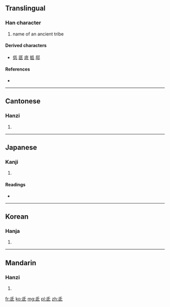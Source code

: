==Translingual==

===Han character===
{{Han char|rn=83|rad=氏|as=01|sn=5|four=7274<sub>0</sub>|canj=竹心一 (HPM), 竹女心戈 (HVPI)|ids=⿱[[氏]][[一]]}}

# name of an ancient tribe

====Derived characters====
* [[低]] [[厎]] [[底]] [[抵]] [[邸]]

====References====
* {{Han ref|kx=0597.190|dkj=17027|dj=0988.310|hdz=32130.020|uh=6C10|ud=27664|bh=A5C2|bd=42434}}

----

==Cantonese==

===Hanzi===
{{yue-hanzi|jyut=|y=dai1, dai2}}

# {{defn|lang=yue|sort=氏01}}

----

==Japanese==

===Kanji===
{{ja-kanji|grade=|rs=氏01}}

# {{defn|lang=ja|sort=氏01}}

====Readings====
* {{ja-readings|on=[[てい]] (tei), [[たい]] (tai), [[し]] (shi), [[ち]] (chi)|kun=[[ふもと]] (fumoto)}}

----

==Korean==

===Hanja===
{{ko-hanja|hangeul=저|eumhun=|rv=jeo|mr=chŏ|y=ce}}

# {{defn|lang=ko|sort=氏01}}

----

==Mandarin==

===Hanzi===
{{cmn-hanzi|pin=[[dī]] ([[di1]]), [[dǐ]] ([[di3]]), [[zhī]] ([[zhi1]])|wg=ti<sup>1</sup>, ti<sup>3</sup>, chih<sup>1</sup>}}

# {{defn|lang=cmn|sort=氏01}}

[[fr:氐]]
[[ko:氐]]
[[mg:氐]]
[[pl:氐]]
[[zh:氐]]